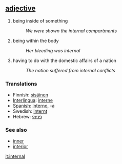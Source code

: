 == [[adjective]] ==
# being inside of something
#:''We were shown the internal compartments''
# being within the body
#:''Her bleeding was internal''
# having to do with the domestic affairs of a nation
#:''The nation suffered from internal conflicts''

=== Translations ===
*Finnish: [[sisäinen]]
*[[Interlingua]]: [[interne]]
*[[Spanish]]: [[interno]], -a
*Swedish: [[internt]]
*Hebrew: [[פנימי]]

=== See also ===
*[[inner]]
*[[interior]]

[[it:internal]]